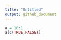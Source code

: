 ```yaml
---
title: "Untitled"
output: github_document
---
```


```r
a = 10:1
a[c(TRUE,FALSE)]
```


